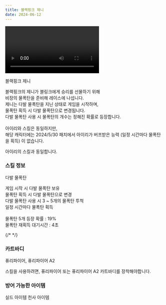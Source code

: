 ```yaml
---
title: 블랙핑크 제니
date: 2024-06-12
---
```


<Division className="mdRatio">
	<Video fileName="skill/skill-airi.mp4" />
</Division>

<Sprite className="character" backgroundPosition="-1127px -1730px">블랙핑크 제니</Sprite>

<Bq>블랙핑크의 제니가 블링크에게 승리를 선물하기 위해<br/>
비장의 물폭탄을 준비해 레이스에 나섭니다.<br/>
제니는 다발 물폭탄을 지닌 상태로 게임을 시작하며,<br/>
물폭탄 획득 시 다발 물폭탄으로 변경됩니다.<br/>
다발 물폭탄 사용 시 물폭탄의 개수는 정해진 확률로 등장합니다.<br/><br/>
아이리와 스킬은 동일하지만, <br/>해당 캐릭터에는 <Link target="_blank" href="https://kartdrift.nexon.com/kartdrift/ko/news/update/view?threadId=2574039">2024/5/30 패치</Link>에서 아이리가 버프받은 능력 (일정 시간마다 물폭탄을 획득) 이 없습니다.</Bq>

아이리의 스킬과 동일합니다.

### 스킬 정보

<Sprite className="skill" backgroundPosition="-280px -460px">다발 물폭탄</Sprite>

<Info diffText="초보자 추천" titleText="다발 물폭탄" tagText="패시브"/>

<Bq>게임 시작 시 다발 물폭탄 보유 <br/>
물폭탄 획득 시 다발 물폭탄으로 변경<br/>
다발 물폭탄 사용 시 3 ~ 5개의 물폭탄 투척<br/>
일정 시간마다 물폭탄 획득<br/><br/>물폭탄 5개 등장 확률 : 19%<br/>
물폭탄 재획득 대기시간 : 4초</Bq>

{/* <TagList title="재사용 대기시간 및 물폭탄 5개 등장 확률">
    <Tag name="일반" text1="42초 / 19%"/>
    <Tag name="고급" text1="40초 / 20%"/>
    <Tag name="희귀" text1="38초 / 21%"/>
    <Tag name="영웅" text1="36초 / 22%"/>
    <Tag name="전설" text1="34초 / 23%"/>
</TagList> */}

### 카트바디

<Sprite className="kart" backgroundPosition="-2945px -2379px">
	퓨리파이어, 퓨리파이어 A2
</Sprite>

스킬을 사용하려면, 퓨리파이어 또는 퓨리파이어 A2 카트바디를 장착해야합니다.

### 방어 가능한 아이템

<Division className="mdFlex mdCg">
    <Sprite className="item" backgroundPosition="-244px -165px">실드 아이템</Sprite>
    <Sprite className="item" backgroundPosition="-87px -13px">천사 아이템</Sprite>
</Division>